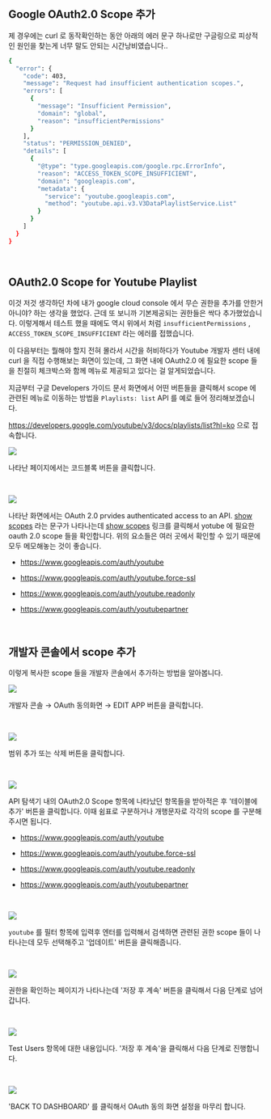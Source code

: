 ## Google OAuth2.0 Scope 추가

제 경우에는 curl 로 동작확인하는 동안 아래의 에러 문구 하나로만 구글링으로 피상적인 원인을 찾는게 너무 말도 안되는 시간낭비였습니다..<br/>

```bash
{
  "error": {
    "code": 403,
    "message": "Request had insufficient authentication scopes.",
    "errors": [
      {
        "message": "Insufficient Permission",
        "domain": "global",
        "reason": "insufficientPermissions"
      }
    ],
    "status": "PERMISSION_DENIED",
    "details": [
      {
        "@type": "type.googleapis.com/google.rpc.ErrorInfo",
        "reason": "ACCESS_TOKEN_SCOPE_INSUFFICIENT",
        "domain": "googleapis.com",
        "metadata": {
          "service": "youtube.googleapis.com",
          "method": "youtube.api.v3.V3DataPlaylistService.List"
        }
      }
    ]
  }
}
```

<br/>

## OAuth2.0 Scope for Youtube Playlist

이것 저것 생각하던 차에 내가 google cloud console 에서 무슨 권한을 추가를 안한거 아니야? 하는 생각을 했었다. 근데 또 보니까 기본제공되는 권한들은 싹다 추가했었습니다. 이렇게해서 테스트 했을 때에도 역시 위에서 처럼 `insufficientPermissions` , `ACCESS_TOKEN_SCOPE_INSUFFICIENT` 라는 에러를 접했습니다.<br/>

이 다음부터는 뭘해야 할지 전혀 몰라서 시간을 허비하다가 Youtube 개발자 센터 내에 curl 을 직접 수행해보는 화면이 있는데, 그 화면 내에 OAuth2.0 에 필요한 scope 들을 친절히 체크박스와 함께 메뉴로 제공되고 있다는 걸 알게되었습니다.<br/>

지금부터 구글 Developers 가이드 문서 화면에서 어떤 버튼들을 클릭해서 scope 에 관련된 메뉴로 이동하는 방법을 `Playlists: list` API 를 예로 들어 정리해보겠습니다.

https://developers.google.com/youtube/v3/docs/playlists/list?hl=ko 으로 접속합니다.



![](./img/0.youtube-google-oauth2.0-scope/1.png)

나타난 페이지에서는 코드블록 버튼을 클릭합니다.<br/>

<br/>



![](./img/0.youtube-google-oauth2.0-scope/2.png)

나타난 화면에서는 OAuth 2.0 prvides authenticated access to an API. [show scopes]() 라는 문구가 나타나는데 [show scopes]() 링크를 클릭해서 yotube 에 필요한 oauth 2.0 scope 들을 확인합니다. 위의 요소들은 여러 곳에서 확인할 수 있기 때문에 모두 메모해놓는 것이 좋습니다.

- https://www.googleapis.com/auth/youtube

- https://www.googleapis.com/auth/youtube.force-ssl

- https://www.googleapis.com/auth/youtube.readonly

- https://www.googleapis.com/auth/youtubepartner

<br/>



## 개발자 콘솔에서 scope 추가

이렇게 복사한 scope 들을 개발자 콘솔에서 추가하는 방법을 알아봅니다.

![](./img/0.youtube-google-oauth2.0-scope/3.png)

개발자 콘솔 → OAuth 동의화면 → EDIT APP 버튼을 클릭합니다.<br/>

<br/>



![](./img/0.youtube-google-oauth2.0-scope/5.png)

범위 추가 또는 삭제 버튼을 클릭합니다.<br/>

<br/>



![](./img/0.youtube-google-oauth2.0-scope/6.png)

API 탐색기 내의 OAuth2.0 Scope 항목에 나타났던 항목들을 받아적은 후 '테이블에 추가' 버튼을 클릭합니다. 이때 쉼표로 구분하거나 개행문자로 각각의 scope 를 구분해주시면 됩니다.

- https://www.googleapis.com/auth/youtube

- https://www.googleapis.com/auth/youtube.force-ssl

- https://www.googleapis.com/auth/youtube.readonly

- https://www.googleapis.com/auth/youtubepartner

<br/>



![](./img/0.youtube-google-oauth2.0-scope/7.png)

`youtube` 를 필터 항목에 입력후 엔터를 입력해서 검색하면 관련된 권한 scope 들이 나타나는데 모두 선택해주고 '업데이트' 버튼을 클릭해줍니다.<br/>

<br/>



![](./img/0.youtube-google-oauth2.0-scope/8.png)

권한을 확인하는 페이지가 나타나는데 '저장 후 계속' 버튼을 클릭해서 다음 단계로 넘어갑니다.<br/>

<br/>



![](./img/0.youtube-google-oauth2.0-scope/9.png)

Test Users 항목에 대한 내용입니다. '저장 후 계속'을 클릭해서 다음 단계로 진행합니다.<br/>

<br/>



![](./img/0.youtube-google-oauth2.0-scope/10.png)

'BACK TO DASHBOARD' 를 클릭해서 OAuth 동의 화면 설정을 마무리 합니다.







